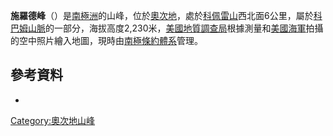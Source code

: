 {{coord|82|15|S|158|37|E|display=title}}

'''施羅德峰'''（{{lang-en|Schroeder Peak}}）是[[南極洲|南極洲]]的山峰，位於[[奧次地|奧次地]]，處於[[科佩雷山|科佩雷山]]西北面6公里，屬於[[科巴姆山脈|科巴姆山脈]]的一部分，海拔高度2,230米，[[美國地質調查局|美國地質調查局]]根據測量和[[美國海軍|美國海軍]]拍攝的空中照片繪入地圖，現時由[[南極條約體系|南極條約體系]]管理。

==參考資料==
*{{usgs-gazetteer}}

{{DEFAULTSORT:Schroeder Peak}}
[[Category:奧次地山峰|Category:奧次地山峰]]


{{OatesLand-geo-stub}}